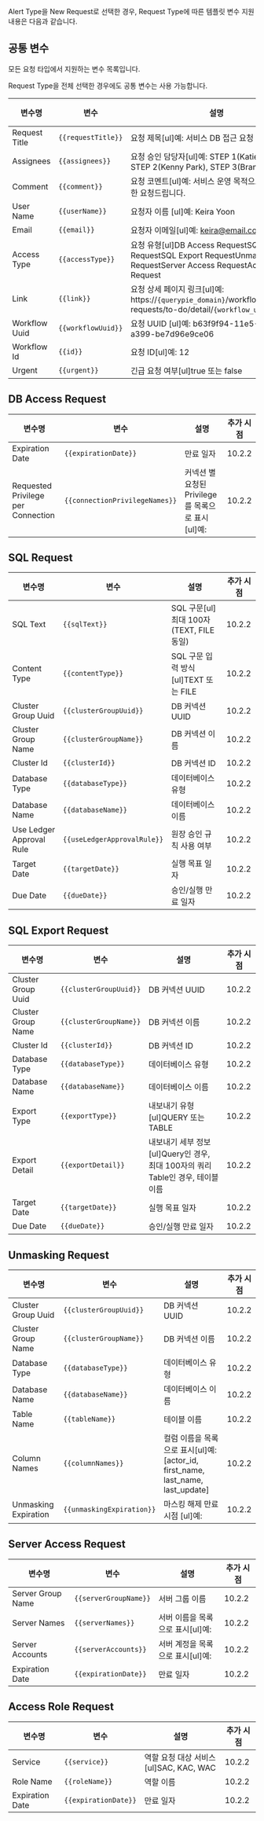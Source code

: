 Alert Type을 New Request로 선택한 경우, Request Type에 따른 템플릿 변수 지원 내용은 다음과 같습니다.

## 공통 변수
모든 요청 타입에서 지원하는 변수 목록입니다.

Request Type을 전체 선택한 경우에도 공통 변수는 사용 가능합니다.

| **변수명**       | **변수**             | **설명**                                                                                                           | **추가 시점** |
| ------------- | ------------------ | ---------------------------------------------------------------------------------------------------------------- | --------- |
| Request Title | `{{requestTitle}}` | 요청 제목[ul]예: 서비스 DB 접근 요청                                                                                         | -         |
| Assignees     | `{{assignees}}`    | 요청 승인 담당자[ul]예: STEP 1(Katie Wells), STEP 2(Kenny Park), STEP 3(Brant Hwang)                                     | -         |
| Comment       | `{{comment}}`      | 요청 코멘트[ul]예: 서비스 운영 목적으로 DB 접근 권한 요청드립니다.                                                                        | -         |
| User Name     | `{{userName}}`     | 요청자 이름 [ul]예: Keira Yoon                                                                                         | -         |
| Email         | `{{email}}`        | 요청자 이메일[ul]예: [keira@email.com](mailto:keira@email.com)                                                          | -         |
| Access Type   | `{{accessType}}`   | 요청 유형[ul]DB Access RequestSQL RequestSQL Export RequestUnmasking RequestServer Access RequestAccess Role Request | -         |
| Link          | `{{link}}`         | 요청 상세 페이지 링크[ul]예: https://`{querypie_domain}`/workflow/received-requests/to-do/detail/`{workflow_uuid}`         | -         |
| Workflow Uuid | `{{workflowUuid}}` | 요청 UUID [ul]예: b63f9f94-11e5-4095-a399-be7d96e9ce06                                                              | -         |
| Workflow Id   | `{{id}}`           | 요청 ID[ul]예: 12                                                                                                   | -         |
| Urgent        | `{{urgent}}`       | 긴급 요청 여부[ul]true 또는 false                                                                                        | 10.2.0    |

## DB Access Request
| **변수명**                            | **변수**                         | **설명**                             | **추가 시점** |
| ---------------------------------- | ------------------------------ | ---------------------------------- | --------- |
| Expiration Date                    | `{{expirationDate}}`           | 만료 일자                              | 10.2.2    |
| Requested Privilege per Connection | `{{connectionPrivilegeNames}}` | 커넥션 별 요청된 Privilege를 목록으로 표시[ul]예: | 10.2.2    |

## SQL Request
| **변수명**                  | **변수**                      | **설명**                            | **추가 시점** |
| ------------------------ | --------------------------- | --------------------------------- | --------- |
| SQL Text                 | `{{sqlText}}`               | SQL 구문[ul]최대 100자 (TEXT, FILE 동일) | 10.2.2    |
| Content Type             | `{{contentType}}`           | SQL 구문 입력 방식[ul]TEXT 또는 FILE      | 10.2.2    |
| Cluster Group Uuid       | `{{clusterGroupUuid}}`      | DB 커넥션 UUID                       | 10.2.2    |
| Cluster Group Name       | `{{clusterGroupName}}`      | DB 커넥션 이름                         | 10.2.2    |
| Cluster Id               | `{{clusterId}}`             | DB 커넥션 ID                         | 10.2.2    |
| Database Type            | `{{databaseType}}`          | 데이터베이스 유형                         | 10.2.2    |
| Database Name            | `{{databaseName}}`          | 데이터베이스 이름                         | 10.2.2    |
| Use Ledger Approval Rule | `{{useLedgerApprovalRule}}` | 원장 승인 규칙 사용 여부                    | 10.2.2    |
| Target Date              | `{{targetDate}}`            | 실행 목표 일자                          | 10.2.2    |
| Due Date                 | `{{dueDate}}`               | 승인/실행 만료 일자                       | 10.2.2    |

## SQL Export Request
| **변수명**            | **변수**                 | **설명**                                                | **추가 시점** |
| ------------------ | ---------------------- | ----------------------------------------------------- | --------- |
| Cluster Group Uuid | `{{clusterGroupUuid}}` | DB 커넥션 UUID                                           | 10.2.2    |
| Cluster Group Name | `{{clusterGroupName}}` | DB 커넥션 이름                                             | 10.2.2    |
| Cluster Id         | `{{clusterId}}`        | DB 커넥션 ID                                             | 10.2.2    |
| Database Type      | `{{databaseType}}`     | 데이터베이스 유형                                             | 10.2.2    |
| Database Name      | `{{databaseName}}`     | 데이터베이스 이름                                             | 10.2.2    |
| Export Type        | `{{exportType}}`       | 내보내기 유형[ul]QUERY 또는 TABLE                             | 10.2.2    |
| Export Detail      | `{{exportDetail}}`     | 내보내기 세부 정보[ul]Query인 경우, 최대 100자의 쿼리Table인 경우, 테이블 이름 | 10.2.2    |
| Target Date        | `{{targetDate}}`       | 실행 목표 일자                                              | 10.2.2    |
| Due Date           | `{{dueDate}}`          | 승인/실행 만료 일자                                           | 10.2.2    |

## Unmasking Request
| **변수명**              | **변수**                    | **설명**                                                              | **추가 시점** |
| -------------------- | ------------------------- | ------------------------------------------------------------------- | --------- |
| Cluster Group Uuid   | `{{clusterGroupUuid}}`    | DB 커넥션 UUID                                                         | 10.2.2    |
| Cluster Group Name   | `{{clusterGroupName}}`    | DB 커넥션 이름                                                           | 10.2.2    |
| Database Type        | `{{databaseType}}`        | 데이터베이스 유형                                                           | 10.2.2    |
| Database Name        | `{{databaseName}}`        | 데이터베이스 이름                                                           | 10.2.2    |
| Table Name           | `{{tableName}}`           | 테이블 이름                                                              | 10.2.2    |
| Column Names         | `{{columnNames}}`         | 컬럼 이름을 목록으로 표시[ul]예: [actor_id, first_name, last_name, last_update] | 10.2.2    |
| Unmasking Expiration | `{{unmaskingExpiration}}` | 마스킹 해제 만료 시점 [ul]예:                                                 | 10.2.2    |

## Server Access Request
| **변수명**           | **변수**                | **설명**               | **추가 시점** |
| ----------------- | --------------------- | -------------------- | --------- |
| Server Group Name | `{{serverGroupName}}` | 서버 그룹 이름             | 10.2.2    |
| Server Names      | `{{serverNames}}`     | 서버 이름을 목록으로 표시[ul]예: | 10.2.2    |
| Server Accounts   | `{{serverAccounts}}`  | 서버 계정을 목록으로 표시[ul]예: | 10.2.2    |
| Expiration Date   | `{{expirationDate}}`  | 만료 일자                | 10.2.2    |

## Access Role Request
| **변수명**         | **변수**               | **설명**                        | **추가 시점** |
| --------------- | -------------------- | ----------------------------- | --------- |
| Service         | `{{service}}`        | 역할 요청 대상 서비스[ul]SAC, KAC, WAC | 10.2.2    |
| Role Name       | `{{roleName}}`       | 역할 이름                         | 10.2.2    |
| Expiration Date | `{{expirationDate}}` | 만료 일자                         | 10.2.2    |



